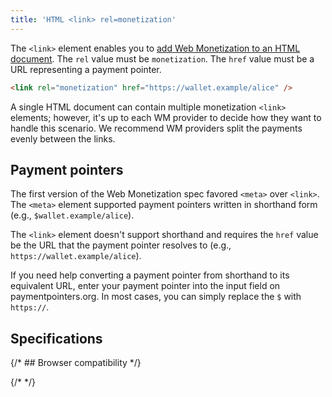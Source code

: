```yaml
---
title: 'HTML <link> rel=monetization'
---
```



The `<link>` element enables you to [add Web Monetization to an HTML document](/docs/guides/monetize-page). The `rel` value must be `monetization`. The `href` value must be a URL representing a payment pointer.

```html
<link rel="monetization" href="https://wallet.example/alice" />
```

A single HTML document can contain multiple monetization `<link>` elements; however, it's up to each WM provider to decide how they want to handle this scenario. We recommend WM providers split the payments evenly between the links.

## Payment pointers

The first version of the Web Monetization spec favored `<meta>` over `<link>`. The `<meta>` element supported payment pointers written in shorthand form (e.g., `$wallet.example/alice`).

The `<link>` element doesn't support shorthand and requires the `href` value be the URL that the payment pointer resolves to (e.g., `https://wallet.example/alice`).

If you need help converting a payment pointer from shorthand to its equivalent URL, enter your payment pointer into the input field on <LinkOut href="https://paymentpointers.org">paymentpointers.org</LinkOut>. In most cases, you can simply replace the `$` with `https://`.

## Specifications

<Specification anchor='link-type-monetization' />

{/* ## Browser compatibility */}

{/* <BrowserCompat json={data} /> */}
